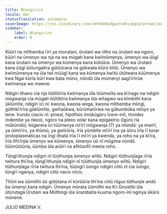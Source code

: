 ```yaml
---
title: Ntangiriro
locale: mer
statusTranslation: automatic
coverImage: https://res.cloudinary.com/xmfm6mhw3gwctndtcubgx2rptnae/image/upload/v1741354450/small_cover_introduccion_a_la_gnosis_57a3fc8d72.webp
sidebar:
    label: Ntangiriro
    order: 0
---
```

Kũũrĩ na mĩthemba ĩĩrĩ ya morutani, ũrutani wa ritho na ũrutani wa ngoro, kũũrĩ na ũmenyo wa nja na wa mũgati kana kwĩmũmenya, ũmenyo wa ũũgĩ kana ũrutani na ũmenyo wa kũmenya kana kũtũũra. Ũmenyo wa ũrutani kana ũũgĩ ũũtungatĩra gũtũũrana na gũkwata kĩũrũ kĩitũ. Ũmenyo wa kwĩmũmenya na ũla twĩ mũũgĩ kana wa kũmenya kwĩtũ ũtũtwara kũũmenya kwa Ngai kũrĩa kũrĩ kwa bata mũno, nũndũ ũla mũmenyi aagĩĩrĩirũe kwĩmenya we mwene.

Ndigiri ithano cia nja itũĩtĩkĩria kwĩmanya ũla tũũmwĩta wa kĩĩrago na ndigiri mũgwanja cia mũgati itũĩtĩkĩria kwĩmanya ũla wĩtagwo wa kĩmbithĩ kana ũkĩũmĩte, ndigiri ici nĩ: kwona, kwona wega, kwona mĩthemba miingĩ, gũthikĩĩrĩra gũkĩũmĩte, gwĩtaũkwa, kũrũmanĩrwa na gũkumbũka mĩoyo ya tene. Irundu ciacio nĩ: pineal, hipófisis (mũkũgũru ĩcere-inĩ), tiroides (ndembe ya nkoo), ngoro na plexo solar kana epigastrio (ĩgũrũ rĩa mũkũndũ); kũgerera ici tũũmenya mĩĩrĩ mũgwanja (7) ya mũndũ: ya mwĩrĩ, ya ũimĩrĩru, ya thũmũ, ya gwĩciiria, ĩrĩa yũmbĩte mĩĩrĩ ĩna ya ũũru ĩrĩa ĩĩ lunar protoplasmáticas na ĩngĩ ithatũ ĩrĩa ĩĩ mĩĩrĩ ya kwenda, ya roho na ya kĩĩra, ĩrĩa ĩthĩĩnjia ũmenyo wa kũmenya, ũmenyo ũũ nĩ mũgima nũndũ tũũmũtũũria, ũũmba ũla arũĩri na afilósofiĩ meeta roho.

Tũngĩĩthunjia ndigiri nĩ tũũthunjia ũmenyo wĩitũ. Ndigiri itũthunjĩaga rĩrĩa twĩtura thĩĩna, tũngĩĩthunjia ndigiri nĩ tũũthunjia ũmenyo wĩitũ. Ndigiri itũthunjĩaga rĩrĩa twĩtura thĩĩna, tũũngĩĩ ũongo ndigiri ciitũ nĩ cia ũongo, tũngĩĩ nganya, ndigiri ciitũ nacio nĩcio.

Thĩinĩ wa ũũmiithi ũũ gũtũtana nĩ kũrũũria thĩĩna ciitũ nĩguo tũthunjie andũ ba ũmenyi kana ndigiri. Ũmenye mũrata ũũmiithi wa Kĩ-Gnostiki ũla ũtũrutaga Ũrutani wa Mũthingi ũla ũrambatia kuuma ngoro-inĩ nginya ũkũrũ mũnene.

JULIO MEDINA V.
